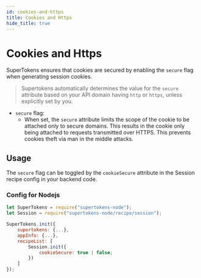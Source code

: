 ```yaml
---
id: cookies-and-https
title: Cookies and Https
hide_title: true
---
```


<!-- COPY DOCS -->
<!-- ./session/common-customizations/sessions/cookies-and-https.mdx -->

# Cookies and Https

SuperTokens ensures that cookies are secured by enabling the ``secure`` flag when generating session cookies.

> Supertokens automatically determines the value for the ``secure`` attribute based on your API domain having `http` or `https`, unless explicitly set by you.

- ``secure`` flag:
  - When set, the ``secure`` attribute limits the scope of the cookie to be attached only to secure domains. This results in the cookie only being attached to requests transmitted over HTTPS. This prevents cookies theft via man in the middle attacks.

## Usage
The ``secure`` flag can be toggled by the ``cookieSecure`` attribute in the Session recipe config in your backend code.

### Config for Nodejs
<!--DOCUSAURUS_CODE_TABS-->
<!--NodeJS-->
```js
let SuperTokens = require("supertokens-node");
let Session = require("supertokens-node/recipe/session");

SuperTokens.init({
    supertokens: {...},
    appInfo: {...},
    recipeList: [
        Session.init({
            cookieSecure: true | false;
        })
    ]
});
```
<!--END_DOCUSAURUS_CODE_TABS-->
